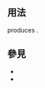 <includeonly><!-- 在這裡加入模板的保護標識 --></includeonly><noinclude>{{template doc page viewed directly}}</noinclude>
<!-- 在本行下編輯模板說明 -->

== 用法 ==
{{Code|<nowiki>{{Bug|9203}}</nowiki>}} produces {{Bug|9203}}.

== 參見 ==
* {{tl|Bugzilla}}
* {{tl|Tracked}}
<includeonly>
<!-- 本行下加入模板的分類 -->

</includeonly>